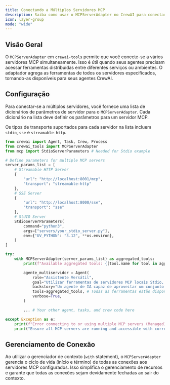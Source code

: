 ```yaml
---
title: Conectando a Múltiplos Servidores MCP
description: Saiba como usar o MCPServerAdapter no CrewAI para conectar-se simultaneamente a múltiplos servidores MCP e agregar suas ferramentas.
icon: layer-group
mode: "wide"
---
```


## Visão Geral

O `MCPServerAdapter` em `crewai-tools` permite que você conecte-se a vários servidores MCP simultaneamente. Isso é útil quando seus agentes precisam acessar ferramentas distribuídas entre diferentes serviços ou ambientes. O adaptador agrega as ferramentas de todos os servidores especificados, tornando-as disponíveis para seus agentes CrewAI.

## Configuração

Para conectar-se a múltiplos servidores, você fornece uma lista de dicionários de parâmetros de servidor para o `MCPServerAdapter`. Cada dicionário na lista deve definir os parâmetros para um servidor MCP.

Os tipos de transporte suportados para cada servidor na lista incluem `stdio`, `sse` e `streamable-http`.

```python
from crewai import Agent, Task, Crew, Process
from crewai_tools import MCPServerAdapter
from mcp import StdioServerParameters # Needed for Stdio example

# Define parameters for multiple MCP servers
server_params_list = [
    # Streamable HTTP Server
    {
        "url": "http://localhost:8001/mcp", 
        "transport": "streamable-http"
    },
    # SSE Server
    {
        "url": "http://localhost:8000/sse",
        "transport": "sse"
    },
    # StdIO Server
    StdioServerParameters(
        command="python3",
        args=["servers/your_stdio_server.py"],
        env={"UV_PYTHON": "3.12", **os.environ},
    )
]

try:
    with MCPServerAdapter(server_params_list) as aggregated_tools:
        print(f"Available aggregated tools: {[tool.name for tool in aggregated_tools]}")

        agente_multiservidor = Agent(
            role="Assistente Versátil",
            goal="Utilizar ferramentas de servidores MCP locais Stdio, remotos SSE e remotos HTTP.",
            backstory="Um agente de IA capaz de aproveitar um conjunto diversificado de ferramentas de múltiplas fontes.",
            tools=aggregated_tools, # Todas as ferramentas estão disponíveis aqui
            verbose=True,
        )

        ... # Your other agent, tasks, and crew code here

except Exception as e:
    print(f"Error connecting to or using multiple MCP servers (Managed): {e}")
    print("Ensure all MCP servers are running and accessible with correct configurations.")

```

## Gerenciamento de Conexão

Ao utilizar o gerenciador de contexto (`with` statement), o `MCPServerAdapter` gerencia o ciclo de vida (início e término) de todas as conexões aos servidores MCP configurados. Isso simplifica o gerenciamento de recursos e garante que todas as conexões sejam devidamente fechadas ao sair do contexto.